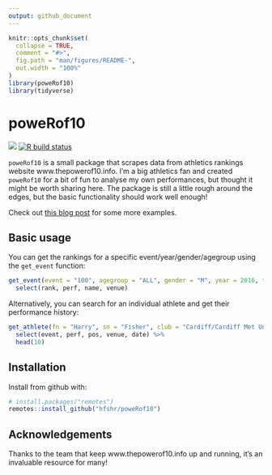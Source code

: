 ```yaml
---
output: github_document
---
```


<!-- README.md is generated from README.Rmd. Please edit that file -->

```r
knitr::opts_chunk$set(
  collapse = TRUE,
  comment = "#>",
  fig.path = "man/figures/README-",
  out.width = "100%"
)
library(poweRof10)
library(tidyverse)
```

# poweRof10

<!-- badges: start -->
![](https://img.shields.io/badge/just-for%20fun-blue.svg) [![R build status](https://github.com/hfshr/poweRof10/workflows/R-CMD-check/badge.svg)](https://github.com/hfshr/poweRof10/actions)
<!-- badges: end -->

`poweRof10` is a small package that scrapes data from athletics rankings website www.thepowerof10.info. I'm a big athletics fan and created `poweRof10` for a bit of fun to analyse my own performances, but thought it might be worth sharing here. The package is still a little rough around the edges, but the basic functionality should work well enough!

Check out [this blog post](https://hfshr.netlify.app/posts/2020-10-22-introducing-powerof10/) for some more examples.

## Basic usage

You can get the rankings for a specific event/year/gender/agegroup using the `get_event` function:

```r
get_event(event = "100", agegroup = "ALL", gender = "M", year = 2016, top_n = 10) %>% 
  select(rank, perf, name, venue)
```

Alternatively, you can search for an individual athlete and get their performance history:

```r
get_athlete(fn = "Harry", sn = "Fisher", club = "Cardiff/Cardiff Met Uni") %>% 
  select(event, perf, pos, venue, date) %>% 
  head(10)
```

## Installation

Install from github with:

```r
# install.packages("remotes")
remotes::install_github("hfshr/poweRof10")
```

## Acknowledgements

Thanks to the team that keep www.thepowerof10.info up and running, it's an invaluable resource for many!


